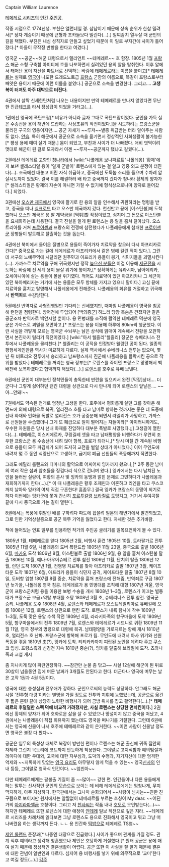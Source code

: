 Captain William Laurence

[[테메레르 시리즈]]의 [[인간]] [[주인공]]. 

작중 시점으로 1774년생. 부친은 앨런데일 경. 삼남이기 때문에 상속 순위가 한참 밀려서[* 장자 계승이기 때문에 큰형과 조카들보다 밀린다(…).] 일찌감치 열두살 때 군인의 길을 택했다. 부친은 내심 성직자로 만들고 싶었기 때문에 이 일로 부자간에 사이가 틀어졌다.[* 아들이 무작정 반항을 한다고 여겼다.]

영국군 ~~공군~~해군 대령으로서 렐리언트 ~~테메레르~~ 호 함장. 1805년 1월 [[프랑스]] 해군 소형 구축함 아미티에 호를 나포하면서 실려있던 용의 알을 탈취한다. 이후 알에서 태어난 용이 자신을 파트너로 선택하는 바람에 [[테메레르]]라는 이름을 붙이고[* [[테메레르]]는 실제로 [[영국]]이 나포한 드레드노트급 [[프랑스]] 군함의 이름으로, 똑같이 프랑스로부터 빼앗은 용이기 때문에 이런 이름을 붙였다.] 공군으로 소속을 변경한다. 그리고….
'''고생복이 터져도 아주 대박으로 터진다.'''

4권에서 살짝 신세한탄처럼 나오는 내용이지만 만약 테메레르를 만나지 않았다면 무난한 진급[[테크]]를 타서 장성급이 되었을 거라고(…).

1권에선 영국에 폭탄드랍[* 비유가 아니라 글자 그대로 폭탄드랍이었다. 군인을 가득 실은 수송선을 용이 해변에 드랍하는 사상초유의 작전이었다.]을 시도하려는 프랑스군을 물리친 구국의 영웅이지만…. 공군 자체가 ~~루저~~별종 취급받는 터라 알아주는 사람도 없다. [[안습]].
특히 해군에서 공군으로 소속을 옮기면서 정상적인 사회생활이 불가능한[* 평생 용에 매여 살기 때문.] 몸이 되었고, 부친과 사이가 더 나빠졌다. 애비 엿먹이려 멋대로 해군이 된 걸로 모자라서 이젠 ~~루저~~공군까지 됐냐고 갈궜다(…).
 
2권에선 테메레르 고향인 [[청]]나라에서 [wiki:"나폴레옹 보나파르트"나폴레옹] '황제'에게 보낸 셀레스티얼 용이 '일개 군발이' 로렌스에게 있는 걸 알고 영중 외교 분쟁이 터진다(…).
조국에선 대놓고 버린 자식 취급하고, 중국에선 도둑놈 소리를 들으며 수차례 암살시도까지 있었다. 결국 이를 해결하러 배 타고 중국까지 갔다가 청나라 황제의 양자가[* 셀레스티얼은 황제의 자손이 아니면 가질 수 없기에 형식상으로나마 양자로 들어갔다.] 되었다.

3권에선 [[오스만 제국]]에서 영국에 팔기로 한 용의 알을 인수해서 귀환하라는 명령을 받고, 중국을 떠나 [[실크로드]] 타고 오스만 제국까지 갔다. 천신만고 끝에 [이스탄불]에 도착했더니 오스만 제국은 용 알 계약금을 [먹튀]할 작정이었고, 심지어 그 돈으로 이스탄불을 요새화하는데 사용한다. 결국 진실을 알게 된 로렌스는 용 알을 훔쳐 달아났다. 오스트리아를 거쳐 [[프로이센]]과 프랑스의 전쟁에 참전했다가 나폴레옹에게 참패한 [[프로이센]]군 장병들이 발트해로 탈출하는 것을 돕는다.

4권에선 북미에서 들어온 질병으로 용들이 죽어가자 치료약을 찾으러 다시 아프리카로 간다[* 중국으로 가는 길에 테메레르가 아프리카에서 같은 병에 걸린 적이 있다.]. 그런데 서구의 노예무역에 시달리던 원주민과 아프리카 용들이 봉기, 식민지들을 괴멸시킨다(…). 가까스로 치료약을 구해 귀국했지만 정작 [[높으신 분들]]은 이걸 이용해 [[세균전]]을 시도하는 바람에 전 세계 용이 몰살 위기에 놓이자,[* 정확하게는 유라시아, 남아메리카, 오세아니아에 살는 용들이 몰살 위기였다. 적어도 치료약이 있던 아프리카나 그 세균이 있던 북아메리카는 거기에 사는 용들은 모두 항체를 가지고 있으니 말이다.] 고심 끝에 치료약을 훔치고 탈영해서 나폴레옹에게 전해준다. 나폴레옹의 회유를 거절하고 귀국해서 '''반역죄'''로 수감당한다.

5권에선 반역자로 사형집행일만 기다리는 신세였지만, 때마침 나폴레옹이 영국을 침공해 런던을 점령한다. 방어전에 투입되어 [백의종군] 하느라 당장 목숨은 건졌지만 같은 공군조차 반역자로 백안시할 뿐이다. 용 민병대를 조직해 활약한 테메레르 덕분에 영국군은 가까스로 괴멸을 모면하고,[* 프랑스는 용을 이용해 하루에 80km씩 행군했다. 이런 사실을 까맣게 모르는 영국군 수뇌부는 낡은 상식에 얽매여 계속해서 전황을 오판하면서 본진까지 털리기 직전이였다.] [wiki:"아서 웰즐리"웰즐리] 장군은 슈베리니스 전투에서 나폴레옹을 물리친다.[* 웰즐리는 이 공적을 인정받아 웰링턴 공이 된다. 일종의 평행세계인만큼 역사가 미묘하게 다르다. 실제 역사에서 슈베리니스 전투는 없으며, 몇년 뒤 비토리오 전투에서 승리하고 남프랑스까지 진군해 나폴레옹을 몰락시킨 공으로 작위를 받았다.] 테메레르를 꺼리는 영국 정부는[* 로렌스를 죽이면 프랑스로 망명해서 백배천배 보복하겠다고 협박까지 해댔다(…).] 로렌스를 호주로 유배 보낸다.

6권에선 군인이 대부분인 정착민들이 총독한테 반란을 일으켜서 완전 [막장]상태…. 더군다나 그렇게 싫어하던 랜킨 대령을 상관으로 다시 만나게 되어 로렌스의 앞날은…. ~~아…안돼!~~

7권에서도 약속된 전개로 엄청난 고생을 한다. 호주에서 평화롭게 살던 그를 찾아온 해먼드에 의해 대령으로 복귀, 얼리전스 호를 타고 남미로 향하는 것까지는 좋은 데 도중에 선내 화재와 인화물 폭발로 얼리전스 호가 공중분해 되면서 라일리가 사망하고, 가까스로 선원들을 수습했더니 그게 또 폐급으로 질이 떨어지는 자들이라[* 아이러니하게도, 우수한 자원들은 당시 선내 화재를 진압하다 대부분 폭발로 사망했다.;;] 고생길이 열린다(…). 테메레르, 이스키에르카, 쿠링길레 셋을 타고 남태평양을 비행하다가 우연히 조우한 프랑스군 용 수송선에 내려 앉아 항복, 포로가 되더니,[* 당시 며칠 간 계속된 비행으로 용들이 모두 파김치가 되어 도저히 교전을 벌일 상태가 아니었다.] 이어 무인도에 내려져 몇 주 동안 식량난으로 고생하고, 급기야 폐급 선원들의 폭동에까지 직면한다.

그래도 에밀리 롤랜드와 디마니의 활약으로 어찌어찌 잉카까지 왔으나,[* 2주 동안 남미의 여러 작은 섬과 암초들을 징검다리 식으로 건너며 왔다.] 잉카에서는 다시 납치된 노인을 둘러싼 실랑이, 여황의 혼사 및 잉카의 동맹과 얽힌 문제로 고민하다가 나폴레옹과 재회하기까지 한다(…).[* 이 때 나폴레옹은 황후 조제핀과 이혼하고 리엔을 타고 쿠스코까지 날아와 잉카의 여제 직접 구혼한다! 흠좀무.] 결국 잉카가 프랑스의 동맹이 되기로 하자 이번에는 잉카군에 쫓겨 간신히 [[포르투갈]]령 [[브라질]]로 도망치고, 거기서 우여곡절 끝에 다시 중국으로 가는 길이 열린다. 

8권에서는 폭풍에 휘말린 배를 구하려다 파도에 휩쓸려 일본의 해변가에서 발견되었고, 그로 인한 기억상실증으로 공군 복무 기억을 잃었다고 한다. 자세한 것은 추가바람.

책에 들어있는 연표 일부를 인용하면 작가의 주인공 굴리기를 일목요연하게 볼 수 있다.

1805년 1월, 테메레르를 얻다
1805년 2월, 비행사 훈련
1805년 10월, 트라팔가르 전투
1805년 11월 6일, 나폴레옹의 도버 폭탄드랍
1805년 11월 23일, 중국으로 출발
1806년 6월, [[마카오]] 도착
1806년 8월, 이스탄불로 출발
1806년 9월, 용 알을 훔쳐 이스탄불 탈출
1806년 10월, 예나-아우어슈테르 전투 참전
1806년 11월, 단치히 탈출
1806년 12월, 런던 도착
1807년 1월, 전염병 치료제를 찾아 아프리카로 출발
1807년 3월, 케이프타운 도착
1807년 6월, 아프리카 용들이 식민지 공격, 케이프타운 탈출
1807년 8월 10일, 도버항 입항
1807월 8월 중순, 치료약을 훔쳐 프랑스에 전해줌, 반역죄로 구금
1807년 늦가을, 나폴레옹 영국 침공. 테메레르가 용 민병대를 조직해 대항
1807년 겨울, 영국군이 프랑스군처럼 용을 이용한 보병 수송을 개시
1808년 1~3월, 로렌스가 이끄는 별동대가 프랑스군 보급+약탈 부대를 소탕
1808년 3월 초, 슈베리니스 전투 참전. 영국군 승리. 나폴레옹 도주
1808년 4월, 로렌스와 테메레르가 오스트레일리아로 유배길에 오름
1808년 12월, 로렌스의 상관으로 랜킨 도착. 로렌스가 내륙 탐사에 착수
1809년 1~3월, 도둑 맞은 용알 수색 작전
1809년 4월, 라라키아족의 항구마을에 도착
1809년 5월, 항구마을에서의 전투
1809년 7월, 로렌스와 테메레르가 시드니로 귀환
1809년 11월 11일, 영국 정부의 명령으로 대령에 복귀. 남태평양을 가로지르는 항해 개시
1810년 초, 얼리전스 호 난파. 프랑스군에 항복해 포로가 됨. 무인도에 내려서 아사 위기와 선원 폭동을 겪음
1810년 초(?), 잉카에 도착. 티티카카까지 피랍된 노인을 데려다 주고 쿠스코 입성. 프랑스측과 신경전 지속
1810년 중순(?), 잉카를 탈출해 브라질에 도착. 츠와나 족과 교섭 개시

좀 지나치게 많이 파란만장하다. ~~잠깐만 눈물 좀 닦고~~
사실 12살에 해군이 된 뒤로 30살이 넘을동안 집에 머문 날짜가 3개월도 안된다고 한다. 더군다나 영국에 머무는 날은 고작 1권과 4권 5권이다.

영국에 대한 충성심과 전우애가 강하다. 군인으로써의 능력도 상당하다.
안그래도 해군 시절 '전투형 대령'이라는 별명을 가질 정도로 전투와 지휘에 능했었는데, 공군으로 옮긴 후 짧은 훈련 끝에 상당히 노련한 비행사가 되어 금방 위치를 잡고 활약한다(…).[* '''테메레르의 후덜덜한 스펙 덕에 비교적 가려졌지만, 사실 로렌스는 상당한 먼치킨이다.''']
2권에선 황제의 양자가 되어 호화로운 삶을 살 수 있었으나 망설이지 않고 중국을 떠났고, 4권에서는 나폴레옹이 직접 회유까지 했는데도 영국을 떠나기를 거절한다.
그런데 6권에서는 영국에 신물이 나서 호주에 테메레르와 같이 은거한다. ~~이런 사람이 신물날 정도면 영국은 볼장 다 봤다~~

공군은 임무의 특성상 대체로 복장이 방만한 편이나 로렌스는 해군 출신에 귀족 집안의 자제라 그런지 목도리에 코트까지 반듯하게 착용한다. 그야말로 고지식함과 예의범절과 레이디에 대한 우대와, 고국에 대한 자부심과, 도덕의 수행과, 자기자신에 대한 엄격한 억제와 ~~지독하게 맛없는 [[영국 요리]]도 아무렇지 않게 먹을 수 있는~~ 영국[[신사]]의 인내 등등, 그야말로 영국식 인간이다. ~~엄친아~~
 
다만 테메레르에게는 팔불출 기질이 좀 ~~많이~~ 강한 편. 인간들이나 다른 용들에게 하는 말투는 신사적인 군인의 모습으로 보이는 데 비해 테메레르에게는 엄청나게, 무지막지하게, 아주 자상하다. 한국판에서는 그나마 순화되어서 ~~사랑이 넘치는~~친한 친구쯤으로 보이지만 원서에서는 알짤없이 테메레르를 부르는 호칭이 My dear. ~~어딘가의 [[아지라파엘]]급 호칭이다. 그리고 저 [[천사]]씨는 작품 내내 [[호모]]로 오인받는다(…)~~ 하지만 테메레르 또한 로렌스에 대한 애정이 [[얀데레]] 일보 직전으로 깊은 지라. ~~테메레르 시리즈를 차례차례 읽다보면 그냥 로렌스도 용으로 진화해서 영국이고 뭐고 그냥 떠나버렸음 하는 생각까지 든다. ㄴㄴ 용 인간화 [[떡밥]]으로 테메레르 TS염~~

[[제인 롤랜드]] 준장과[* 나중엔 대장으로 진급했다.] 사이가 좋으며 관계를 가질 정도. 관계 직후 예의라고 생각해 청혼했으나 제인은 호탕하게 거절했다.[* 원래 공군은 용에 매여 살기 때문에 정상적인 결혼생활이 어렵다. 공군 또한 이 사실을 잘 알기 때문에 결혼에 대한 관념이 일반인과 다르다. 심지어 용 비행사를 낳기 위해 의무적으로 '교미'한다고 여길 정도(…).]
[[각주]]
